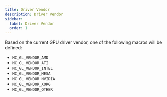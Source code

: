 ```yaml
---
title: Driver Vendor
description: Driver Vendor
sidebar:
  label: Driver Vendor
  order: 1
---
```


Based on the current GPU driver vendor, one of the following macros will be defined:

- `MC_GL_VENDOR_AMD`
- `MC_GL_VENDOR_ATI`
- `MC_GL_VENDOR_INTEL`
- `MC_GL_VENDOR_MESA`
- `MC_GL_VENDOR_NVIDIA`
- `MC_GL_VENDOR_XORG`
- `MC_GL_VENDOR_OTHER`